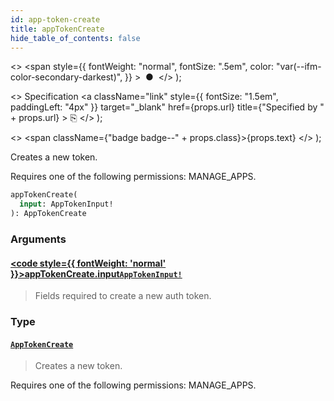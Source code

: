 ```yaml
---
id: app-token-create
title: appTokenCreate
hide_table_of_contents: false
---
```


  <>
    <span
      style={{
        fontWeight: "normal",
        fontSize: ".5em",
        color: "var(--ifm-color-secondary-darkest)",
      }}
    >
      &nbsp;●&nbsp;
    </span>
  </>
);

  <>
    Specification
    <a
      className="link"
      style={{ fontSize: "1.5em", paddingLeft: "4px" }}
      target="\_blank"
      href={props.url}
      title={"Specified by " + props.url}
    >
      ⎘
    </a>
  </>
);

  <>
    <span className={"badge badge--" + props.class}>{props.text}</span>
  </>
);

Creates a new token.

Requires one of the following permissions: MANAGE_APPS.

```graphql
appTokenCreate(
  input: AppTokenInput!
): AppTokenCreate
```

### Arguments

#### [<code style={{ fontWeight: 'normal' }}>appTokenCreate.<b>input</b></code>](#)<Bullet />[`AppTokenInput!`](../../api-reference/inputs/app-token-input) <Badge class="secondary" text="non-null"/> <Badge class="secondary" text="input"/>

> Fields required to create a new auth token.

### Type

#### [`AppTokenCreate`](../../api-reference/objects/app-token-create) <Badge class="secondary" text="object"/>

> Creates a new token.

Requires one of the following permissions: MANAGE_APPS.

>
